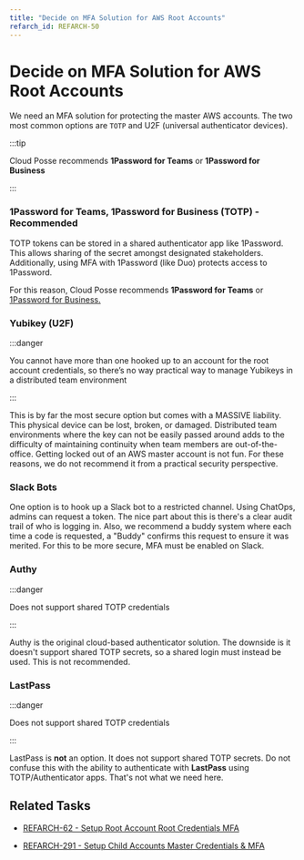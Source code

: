 ```yaml
---
title: "Decide on MFA Solution for AWS Root Accounts"
refarch_id: REFARCH-50
---
```


# Decide on MFA Solution for AWS Root Accounts

We need an MFA solution for protecting the master AWS accounts. The two most common options are `TOTP` and U2F
(universal authenticator devices).

:::tip

Cloud Posse recommends **1Password for Teams** or **1Password for Business**

:::

### 1Password for Teams, 1Password for Business (TOTP) - Recommended

TOTP tokens can be stored in a shared authenticator app like 1Password. This allows sharing of the secret amongst
designated stakeholders. Additionally, using MFA with 1Password (like Duo) protects access to 1Password.

For this reason, Cloud Posse recommends **1Password for Teams** or
[1Password for Business.](https://1password.com/teams/pricing/)

### Yubikey (U2F)

:::danger

You cannot have more than one hooked up to an account for the root account credentials, so there’s no way practical way
to manage Yubikeys in a distributed team environment

:::

This is by far the most secure option but comes with a MASSIVE liability. This physical device can be lost, broken, or
damaged. Distributed team environments where the key can not be easily passed around adds to the difficulty of
maintaining continuity when team members are out-of-the-office. Getting locked out of an AWS master account is not fun.
For these reasons, we do not recommend it from a practical security perspective.

### Slack Bots

One option is to hook up a Slack bot to a restricted channel. Using ChatOps, admins can request a token. The nice part
about this is there's a clear audit trail of who is logging in. Also, we recommend a buddy system where each time a code
is requested, a "Buddy" confirms this request to ensure it was merited. For this to be more secure, MFA must be enabled
on Slack.

### Authy

:::danger

Does not support shared TOTP credentials

:::

Authy is the original cloud-based authenticator solution. The downside is it doesn't support shared TOTP secrets, so a
shared login must instead be used. This is not recommended.

### LastPass

:::danger

Does not support shared TOTP credentials

:::

LastPass is **not** an option. It does not support shared TOTP secrets. Do not confuse this with the ability to
authenticate with **LastPass** using TOTP/Authenticator apps. That's not what we need here.

## Related Tasks

- [REFARCH-62 - Setup Root Account Root Credentials MFA](https://cloudposse.atlassian.net/browse/REFARCH-62)

- [REFARCH-291 - Setup Child Accounts Master Credentials & MFA](https://cloudposse.atlassian.net/browse/REFARCH-291)
